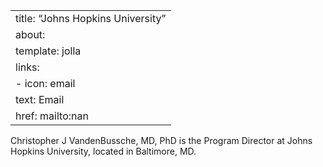 
---
title: "Johns Hopkins University"
about:
  template: jolla
  links:
    - icon: email
      text: Email
      href: mailto:nan
---

Christopher J VandenBussche, MD, PhD is the Program Director at Johns Hopkins University, located in Baltimore, MD. 
